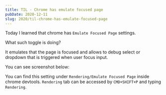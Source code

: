 ```yaml
---
title: TIL - Chrome has emulate focused page
pubDate: 2020-12-11
slug: 2020/til-chrome-has-emulate-focused-page
---
```



Today I learned that chrome has `Emulate Focused Page` settings.

What such toggle is doing?

It emulates that the page is focused and allows to debug select or dropdown that is triggered when
user focus input.

You can see screenshot below:

<BlogPostImage src="2020-12-11-til" alt="Focused page" />

You can find this setting under `Rendering/Emulate Focused Page` inside chrome devtools.
`Rendering` tab can be accessed by `CMD+SHIFT+P` and typing `Rendering`.
